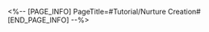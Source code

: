 <%-- [PAGE_INFO]
PageTitle=#Tutorial/Nurture Creation#
[END_PAGE_INFO] --%>
{{Tutorial
|sort      = 960103
|title     = Nurture Creation
|subtitle  = 
|type      = 
|about     = 
|image1    = Tutorial Nurture Creation 1.png{{subst:void|<!--$UPLOAD:<<SpriteOutput/TutorialPic/TutorialPage_960103.png>-<Tutorial Nurture Creation 1.png>>}}
|text1     = Nurturing can sometimes trigger {{Color|h|nobold=1|Mutation Events}}. After depositing the materials needed, creations obtain {{Color|h|nobold=1|Mutant Traits}}.<br />When triggering {{Color|h|nobold=1|Special Mutations}}, creations can become {{Color|h|nobold=1|rare creations}}.
|image2    = Tutorial Nurture Creation 2.png{{subst:void|<!--$UPLOAD:<<SpriteOutput/TutorialPic/TutorialPage_960104.png>-<Tutorial Nurture Creation 2.png>>}}
|text2     = After you have {{Color|h|nobold=1|all the needed Base Traits}}, the Lifeform Oven will be able to calculate the {{Color|h|nobold=1|Resolution Rate}}.<br />The Resolution Rate indicates {{Color|h|nobold=1|the probability of a mutation occurring}}.
}}